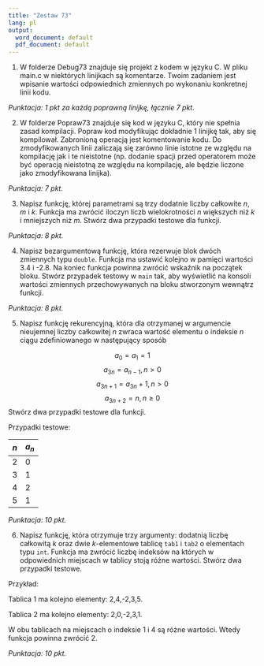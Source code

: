 ```yaml
---
title: "Zestaw 73"
lang: pl
output:
  word_document: default
  pdf_document: default
---
```



1. W folderze Debug73 znajduje się projekt z kodem w języku C. W pliku main.c w niektórych linijkach są komentarze. Twoim zadaniem jest wpisanie wartości odpowiednich zmiennych po wykonaniu konkretnej linii kodu.

*Punktacja: 1 pkt za każdą poprawną linijkę, łącznie 7 pkt.*

2. W folderze Popraw73 znajduje się kod w języku C, który nie spełnia zasad kompilacji. Popraw kod modyfikując dokładnie 1 linijkę tak, aby się kompilował. Zabronioną operacją jest komentowanie kodu. Do zmodyfikowanych linii zaliczają się zarówno linie istotne ze względu na kompilację jak i te nieistotne (np. dodanie spacji przed operatorem może być operacją nieistotną ze względu na kompilację, ale będzie liczone jako zmodyfikowana linijka).

*Punktacja: 7 pkt.*

3. Napisz funkcję, której parametrami są trzy dodatnie liczby całkowite $n$, $m$ i $k$. Funkcja ma zwrócić iloczyn liczb wielokrotności $n$ większych niż $k$ i mniejszych niż $m$. Stwórz dwa przypadki testowe dla funkcji. 


*Punktacja: 8 pkt.*

4. Napisz bezargumentową funkcję, która rezerwuje blok dwóch zmiennych typu `double`. Funkcja ma ustawić kolejno w pamięci wartości 3.4 i -2.8. Na koniec funkcja powinna zwrócić wskaźnik na początek bloku. Stwórz przypadek testowy w `main` tak, aby wyświetlić na konsoli wartości zmiennych przechowywanych na bloku stworzonym wewnątrz funkcji.

*Punktacja: 8 pkt.*

5. Napisz funkcję rekurencyjną, która dla otrzymanej w argumencie nieujemnej liczby całkowitej $n$ zwraca
wartość elementu o indeksie $n$ ciągu zdefiniowanego w następujący sposób

$$a_0=a_1=1$$
$$a_{3n}=a_{n-1}, n>0$$
$$a_{3n+1}=a_{3n}+1,n>0$$
$$a_{3n+2}=n, n\geqslant 0$$
Stwórz dwa przypadki testowe dla funkcji.

Przypadki testowe:

| $n$ | $a_n$ |
|---|---|
| 2 | 0 |
| 3 | 1 |
| 4 | 2 |
| 5 | 1 |

*Punktacja: 10 pkt.*

6. Napisz funkcję, która otrzymuje trzy argumenty: dodatnią liczbę całkowitą $k$ oraz dwie $k$-elementowe tablicę `tab1` i `tab2` o elementach typu `int`. Funkcja ma zwrócić liczbę indeksów na których w odpowiednich miejscach w tablicy stoją różne wartości. Stwórz dwa przypadki testowe.

Przykład: 

Tablica 1 ma kolejno elementy: 2,4,-2,3,5.

Tablica 2 ma kolejno elementy: 2,0,-2,3,1.

W obu tablicach na miejscach o indeksie 1 i 4 są różne wartości. Wtedy funkcja powinna zwrócić 2.

*Punktacja: 10 pkt.*
